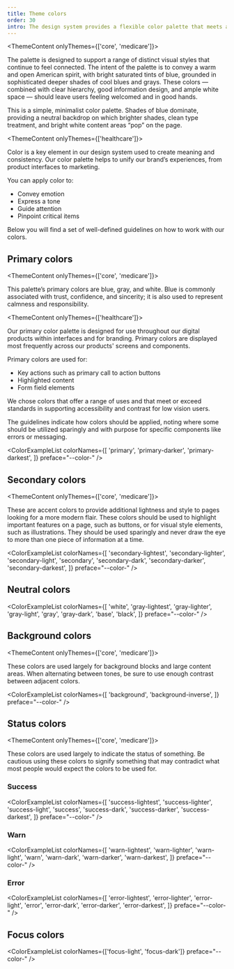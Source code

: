 ```yaml
---
title: Theme colors
order: 30
intro: The design system provides a flexible color palette that meets accessible color contrast requirements.
---
```


<ThemeContent onlyThemes={['core', 'medicare']}>

The palette is designed to support a range of distinct visual styles that continue to feel connected. The intent of the palette is to convey a warm and open American spirit, with bright saturated tints of blue, grounded in sophisticated deeper shades of cool blues and grays. These colors — combined with clear hierarchy, good information design, and ample white space — should leave users feeling welcomed and in good hands.

This is a simple, minimalist color palette. Shades of blue dominate, providing a neutral backdrop on which brighter shades, clean type treatment, and bright white content areas “pop” on the page.

</ThemeContent>


<ThemeContent onlyThemes={['healthcare']}>

Color is a key element in our design system used to create meaning and consistency. Our color palette helps to unify our brand’s experiences, from product interfaces to marketing. 

You can apply color to:

- Convey emotion
- Express a tone
- Guide attention
- Pinpoint critical items

Below you will find a set of well-defined guidelines on how to work with our colors.

</ThemeContent>


## Primary colors


<ThemeContent onlyThemes={['core', 'medicare']}>

This palette’s primary colors are blue, gray, and white. Blue is commonly associated with trust, confidence, and sincerity; it is also used to represent calmness and responsibility.

</ThemeContent>

<ThemeContent onlyThemes={['healthcare']}>

Our primary color palette is designed for use throughout our digital products within interfaces and for branding. Primary colors are displayed most frequently across our products' screens and components.

Primary colors are used for:

- Key actions such as primary call to action buttons
- Highlighted content
- Form field elements

We chose colors that offer a range of uses and that meet or exceed standards in supporting accessibility and contrast for low vision users.


The guidelines indicate how colors should be applied, noting where some should be utilized sparingly and with purpose for specific components like errors or messaging.

</ThemeContent>

<ColorExampleList
  colorNames={[
    'primary',
    'primary-darker',
    'primary-darkest',
  ]}
  preface="--color-"
/>

## Secondary colors

<ThemeContent onlyThemes={['core', 'medicare']}>

These are accent colors to provide additional lightness and style to pages looking for a more modern flair. These colors should be used to highlight important features on a page, such as buttons, or for visual style elements, such as illustrations. They should be used sparingly and never draw the eye to more than one piece of information at a time.

</ThemeContent>

<ColorExampleList
  colorNames={[
    'secondary-lightest',
    'secondary-lighter',
    'secondary-light',
    'secondary',
    'secondary-dark',
    'secondary-darker',
    'secondary-darkest',
  ]}
  preface="--color-"
/>

## Neutral colors

<ColorExampleList
  colorNames={[
    'white',
    'gray-lightest',
    'gray-lighter',
    'gray-light',
    'gray',
    'gray-dark',
    'base',
   'black',
  ]}
  preface="--color-"
/>

## Background colors

<ThemeContent onlyThemes={['core', 'medicare']}>

These colors are used largely for background blocks and large content areas. When alternating between tones, be sure to use enough contrast between adjacent colors.

</ThemeContent>

<ColorExampleList
  colorNames={[
    'background',
    'background-inverse', 
  ]}
  preface="--color-"
/>

## Status colors

<ThemeContent onlyThemes={['core', 'medicare']}>

These colors are used largely to indicate the status of something.
Be cautious using these colors to signify something that may contradict what most people would expect the colors to be used for.

</ThemeContent>

### Success

<ColorExampleList
  colorNames={[
    'success-lightest',
    'success-lighter',
    'success-light',
    'success',
    'success-dark',
    'success-darker',
    'success-darkest',
  ]}
  preface="--color-"
/>

### Warn
<ColorExampleList
  colorNames={[
    'warn-lightest',
    'warn-lighter',
    'warn-light',
    'warn',
    'warn-dark',
    'warn-darker',
    'warn-darkest',
  ]}
  preface="--color-"
/>

### Error
<ColorExampleList
  colorNames={[
    'error-lightest',
    'error-lighter',
    'error-light',
    'error',
    'error-dark',
    'error-darker',
    'error-darkest',
  ]}
  preface="--color-"
/>

## Focus colors

<ColorExampleList colorNames={['focus-light', 'focus-dark']} preface="--color-" />
